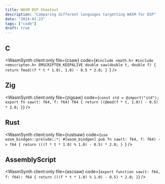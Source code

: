 ```yaml
---
title: WASM DSP Shootout
description: "Comparing different languages targetting WASM for DSP"
date: "2024-01-23"
tags: ["code"]
draft: true
---
```



## C


<WasmSynth
  client:only
  file={csaw}
  code={`#include <math.h>
#include <emscripten.h>
EMSCRIPTEN_KEEPALIVE
double saw(double t, double f) {
    return fmod((f * t * 1.0), 1.0) - 0.5 * 2.0;
}
`}
/>

## Zig


<WasmSynth
  client:only
  file={zigsaw}
  code={`const std = @import("std");
export fn saw(t: f64, f: f64) f64 {
    return ((@mod(f * t, 1.0)) - 0.5) * 2.0;
}`}
/>

## Rust


<WasmSynth
  client:only
  file={rustsaw}
  code={`use wasm_bindgen::prelude::*;
#[wasm_bindgen]
pub fn saw(t: f64, f: f64) -> f64 {
    return (((f * t * 1.0) % 1.0) - 0.5) * 2.0;
}
`}
/>

## AssemblyScript


<WasmSynth
  client:only
  file={ascsaw}
  code={`export function saw(t: f64, f: f64): f64 {
  return (((f * t * 1.0) % 1.0) - 0.5) * 2.0;
}`}
/>
